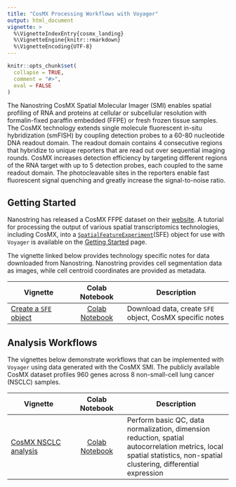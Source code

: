 ```yaml
---
title: "CosMX Processing Workflows with Voyager"
output: html_document
vignette: >
  %\VignetteIndexEntry{cosmx_landing}
  %\VignetteEngine{knitr::rmarkdown}
  %\VignetteEncoding{UTF-8}
---
```


```r
knitr::opts_chunk$set(
  collapse = TRUE,
  comment = "#>",
  eval = FALSE
)
```

The Nanostring CosMX Spatial Molecular Imager (SMI) enables spatial profiling of RNA and proteins at cellular or subcellular resolution with formalin-fixed paraffin embedded (FFPE) or fresh frozen tissue samples. The CosMX technology extends single molecule fluorescent in-situ hybridization (smFISH) by coupling detection probes to a 60-80 nucleotide DNA readout domain. The readout domain contains 4 consecutive regions that hybridize to unique reporters that are read out over sequential imaging rounds. CosMX increases detection efficiency by targeting different regions of the RNA target with up to 5 detection probes, each coupled to the same readout domain. The photocleavable sites in the reporters enable fast fluorescent signal quenching and greatly increase the signal-to-noise ratio. 


## Getting Started

Nanostring has released a CosMX FFPE dataset on their [website](https://nanostring.com/products/cosmx-spatial-molecular-imager/ffpe-dataset/). A tutorial for processing the output of various spatial transcriptomics technologies, including CosMX, into a [`SpatialFeatureExperiment`](https://bioconductor.org/packages/devel/bioc/html/SpatialFeatureExperiment.html)(SFE) object for use with `Voyager` is available on the [Getting Started]() page. 

The vignette linked below provides technology specific notes for data downloaded from Nanostring. Nanostring provides cell segmentation data as images, while cell centroid coordinates are provided as metadata. 

| Vignette | Colab Notebook | Description |
|--------------------|:---------------:|---------------------------------|
| [Create a `SFE` object](https://pachterlab.github.io/voyager/articles/create_sfe.html) | [Colab Notebook](https://colab.research.google.com/github/pachterlab/voyager/blob/documentation/vignettes/create_sfe.ipynb) | Download data, create `SFE` object, CosMX specific notes |


## Analysis Workflows

The vignettes below demonstrate workflows that can be implemented with `Voyager` using data generated with the CosMX SMI. The publicly available CosMX dataset profiles 960 genes across 8 non-small-cell lung cancer (NSCLC) samples. 

| Vignette | Colab Notebook | Description |
|--------------------|:---------------:|---------------------------------|
| [CosMX NSCLC analysis](https://pachterlab.github.io/voyager/articles/vig4_cosmx.html) | [Colab Notebook](https://colab.research.google.com/github/pachterlab/voyager/blob/documentation/vignettes/vig4_cosmx.ipynb) | Perform basic QC, data normalization, dimension reduction, spatial autocorrelation metrics, local spatial statistics, non-spatial clustering, differential expression |
